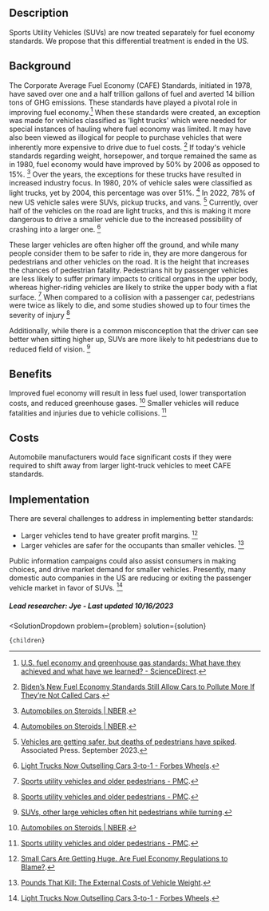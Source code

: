 

## Description

Sports Utility Vehicles (SUVs) are now treated separately for fuel economy standards. We propose that this differential treatment is ended in the US.

## Background

The Corporate Average Fuel Economy (CAFE) Standards, initiated in 1978, have saved over one and a half trillion gallons of fuel and averted 14 billion tons of GHG emissions. These standards have played a pivotal role in improving fuel economy.[^"1"] When these standards were created, an exception was made for vehicles classified as 'light trucks' which were needed for special instances of hauling where fuel economy was limited. It may have also been viewed as illogical for people to purchase vehicles that were inherently more expensive to drive due to fuel costs. [^"4"] If today's vehicle standards regarding weight, horsepower, and torque remained the same as in 1980, fuel economy would have improved by 50% by 2006 as opposed to 15%. [^"6"] Over the years, the exceptions for these trucks have resulted in increased industry focus. In 1980, 20% of vehicle sales were classified as light trucks, yet by 2004, this percentage was over 51%. [^"6"] In 2022, 78% of new US vehicle sales were SUVs, pickup trucks, and vans. [^"7"] Currently, over half of the vehicles on the road are light trucks, and this is making it more dangerous to drive a smaller vehicle due to the increased possibility of crashing into a larger one. [^"10"]

These larger vehicles are often higher off the ground, and while many people consider them to be safer to ride in, they are more dangerous for pedestrians and other vehicles on the road. It is the height that increases the chances of pedestrian fatality. Pedestrians hit by passenger vehicles are less likely to suffer primary impacts to critical organs in the upper body, whereas higher-riding vehicles are likely to strike the upper body with a flat surface. [^"8"] When compared to a collision with a passenger car, pedestrians were twice as likely to die, and some studies showed up to four times the severity of injury [^"8"] 

Additionally, while there is a common misconception that the driver can see better when sitting higher up, SUVs are more likely to hit pedestrians due to reduced field of vision. [^"9"]

## Benefits

Improved fuel economy will result in less fuel used, lower transportation costs, and reduced greenhouse gases. [^"6"] Smaller vehicles will reduce fatalities and injuries due to vehicle collisions. [^"8"] 

## Costs  

Automobile manufacturers would face significant costs if they were required to shift away from larger light-truck vehicles to meet CAFE standards. 

## Implementation

There are several challenges to address in implementing better standards:

- Larger vehicles tend to have greater profit margins.  [^"11"]
- Larger vehicles are safer for the occupants than smaller vehicles. [^"13"]

Public information campaigns could also assist consumers in making choices, and drive market demand for smaller vehicles. Presently, many domestic auto companies in the US are reducing or exiting the passenger vehicle market in favor of SUVs. [^"10"]


##### Lead researcher: Jye - Last updated 10/16/2023

[^"1"]:  [U.S. fuel economy and greenhouse gas standards: What have they achieved and what have we learned? - ScienceDirect](https://doi.org/10.1016/j.enpol.2020.111783). 
[^"2"]:  [Estimating the Costs and Benefits of Fuel-Economy Standards](https://www.journals.uchicago.edu/doi/full/10.1086/706797#). 
[^"3"]:  [https://eu.freep.com/story/money/cars/2018/06/28/suvs-killing-americas-pedestrians/646139002/](https://eu.freep.com/story/money/cars/2018/06/28/suvs-killing-americas-pedestrians/646139002/). 
[^"4"]:  [Biden’s New Fuel Economy Standards Still Allow Cars to Pollute More If They’re Not Called Cars](https://www.vice.com/en/article/3abk7b/bidens-new-fuel-economy-standards-still-allow-cars-to-pollute-more-if-theyre-not-called-cars). 
[^"5"]:  [How CAFE Killed Compact Trucks And Station Wagons | The Truth About Cars](https://www.thetruthaboutcars.com/2012/10/how-cafe-killed-compact-trucks-and-station-wagons/). 
[^"6"]:  [Automobiles on Steroids | NBER](https://www.nber.org/digest/nov09/automobiles-steroids). 
[^"7"]:  [Vehicles are getting safer, but deaths of pedestrians have spiked](https://eu.yorkdispatch.com/story/money/business/2023/09/27/vehicles-are-getting-safer-but-deaths-of-pedestrians-have-spiked/70983563007/). Associated Press. September 2023.
[^"8"]:  [Sports utility vehicles and older pedestrians - PMC](https://www.ncbi.nlm.nih.gov/pmc/articles/PMC1246062/). 
[^"9"]:  [SUVs, other large vehicles often hit pedestrians while turning](https://www.iihs.org/news/detail/suvs-other-large-vehicles-often-hit-pedestrians-while-turning). 
[^"10"]:  [Light Trucks Now Outselling Cars 3-to-1 - Forbes Wheels](https://www.forbes.com/wheels/news/light-trucks-now-outselling-cars/). 
[^"11"]:  [Small Cars Are Getting Huge. Are Fuel Economy Regulations to Blame?](https://www.thedrive.com/news/small-cars-are-getting-huge-are-fuel-economy-regulations-to-blame). 
[^"12"]:  [On the inefficiency of fuel efficiency standards](https://energyathaas.wordpress.com/2014/02/09/on-the-inefficiency-of-fuel-efficiency-standards-2/). 
[^"13"]:  [Pounds That Kill: The External Costs of Vehicle Weight](https://are.berkeley.edu/~mlanderson/pdf/anderson_auffhammer.pdf). 



  <SolutionDropdown 
    problem={problem} 
    solution={solution}
  >
    {children}
  </SolutionDropdown>